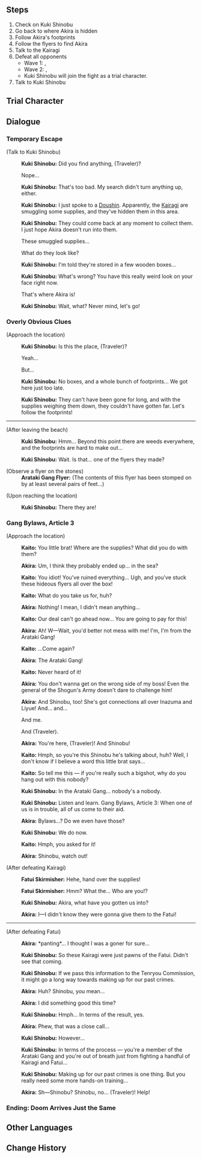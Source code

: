 {{Quest Infobox
|id            = 
|type          = Hangout
|region        = Inazuma
|chapter       = Kuki Shinobu
|actNum        = I
|act           = The Gang's Daily Deeds
|description   = With your aid, Akira has made his escape for now, but can he really get away with this?
|startLocation = [[Inazuma]]
|requirement   = 
|prev          = Gang Bylaws
|characters    = Akira; Kaito; Kuki Shinobu; Traveler
|voiced        = yes
}}

==Steps==
# Check on Kuki Shinobu
# Go back to where Akira is hidden
# Follow Akira's footprints
# Follow the flyers to find Akira
#Talk to the Kairagi
# Defeat all opponents
#*Wave 1: {{Enemy|Kairagi: Fiery Might|x=1}}, {{Enemy|Nobushi: Kikouban|x=2}}
#*Wave 2: {{Enemy|Fatui Skirmisher - Cryogunner Legionnaire|x=1}}, {{Enemy|Fatui Skirmisher - Hydrogunner Legionnaire|x=1}}
#*Kuki Shinobu will join the fight as a trial character.
#Talk to Kuki Shinobu

==Trial Character==
{{Trial Character
|wl                     = 8

|character_name          = Kuki Shinobu
|weapon_name             = Favonius Sword

|character_level8        = 88
|constellation8          = 3
|weapon_level8           = 88
|refinement8             = 1
|artifact_flower8        = Royal Flora
|artifact_feather8       = Royal Plume
|artifact_sands8         = Royal Pocket Watch
|artifact_goblet8        = Royal Silver Urn
|artifact_circlet8       = Royal Masque
|artifact_level8         = 20
|set1_8                  = Noblesse Oblige
|set1_piece_bonus_8      = 4
|normal_attack_talent8   = 8
|elemental_skill_talent8 = 11
|elemental_burst_talent8 = 8
|hp8                     = 28,607
|atk8                    = 1,485
|def8                    = 879
|em8                     = 105
|er8                     = 193.5%
|crit_rate8              = 57.1%
|crit_dmg8               = 91.9%
}}

==Dialogue==
===Temporary Escape===
{{Quest Description|With your aid, Akira has made his escape for now, but can he really get away with this?}}
{{Dialogue start}}
;(Talk to Kuki Shinobu)
:{{A|vo jqrcop001 1914801 shinobu 01.ogg}} '''Kuki Shinobu:''' Did you find anything, (Traveler)?
:{{DIcon}} Nope...
:{{A|vo jqrcop001 1914801 shinobu 02.ogg}} '''Kuki Shinobu:''' That's too bad. My search didn't turn anything up, either.
:{{A|vo jqrcop001 1914801 shinobu 03.ogg}} '''Kuki Shinobu:''' I just spoke to a [[Doushin]]. Apparently, the [[Kairagi]] are smuggling some supplies, and they've hidden them in this area.
:{{A|vo jqrcop001 1914801 shinobu 04.ogg}} '''Kuki Shinobu:''' They could come back at any moment to collect them. I just hope Akira doesn't run into them.
:{{DIcon}} These smuggled supplies...
:{{DIcon}} What do they look like?
:{{A|vo jqrcop001 1914801 shinobu 05.ogg}} '''Kuki Shinobu:''' I'm told they're stored in a few wooden boxes...
:{{A|vo jqrcop001 1914801 shinobu 06.ogg}} '''Kuki Shinobu:''' What's wrong? You have this really weird look on your face right now.
:{{DIcon}} That's where Akira is!
:{{A|vo jqrcop001 1914801 shinobu 07.ogg}} '''Kuki Shinobu:''' Wait, what? Never mind, let's go!
{{Dialogue end}}

===Overly Obvious Clues===
{{Dialogue start}}
;(Approach the location)
:{{A|vo jqrcop001 1914802 shinobu 01.ogg}} '''Kuki Shinobu:''' Is this the place, (Traveler)?
:{{DIcon}} Yeah...
:{{DIcon}} But...
:{{A|vo jqrcop001 1914802 shinobu 02.ogg}} '''Kuki Shinobu:''' No boxes, and a whole bunch of footprints... We got here just too late.
:{{A|vo jqrcop001 1914802 shinobu 03.ogg}} '''Kuki Shinobu:''' They can't have been gone for long, and with the supplies weighing them down, they couldn't have gotten far. Let's follow the footprints!
----
;(After leaving the beach)
:{{A|vo jqrcop001 1914803 shinobu 01.ogg}} '''Kuki Shinobu:''' Hmm... Beyond this point there are weeds everywhere, and the footprints are hard to make out...
:{{A|vo jqrcop001 1914803 shinobu 02.ogg}} '''Kuki Shinobu:''' Wait. Is that... one of the flyers they made?

;(Observe a flyer on the stones)
:'''Arataki Gang Flyer:''' (The contents of this flyer has been stomped on by at least several pairs of feet...)

;(Upon reaching the location)
:{{A|vo jqrcop001 1914804 shinobu 01.ogg}} '''Kuki Shinobu:''' There they are!
{{Dialogue end}}

===Gang Bylaws, Article 3===
{{Dialogue start}}
;(Approach the location)
:{{A|vo jqrcop001 1914805 kaito 01.ogg}} '''Kaito:''' You little brat! Where are the supplies? What did you do with them?
:{{A|vo jqrcop001 1914805 akira 01.ogg}} '''Akira:''' Um, I think they probably ended up... in the sea?
:{{A|vo jqrcop001 1914805 kaito 02.ogg}} '''Kaito:''' You idiot! You've ruined everything... Ugh, and you've stuck these hideous flyers all over the box!
:{{A|vo jqrcop001 1914805 kaito 03.ogg}} '''Kaito:''' What do you take us for, huh?
:{{A|vo jqrcop001 1914805 akira 02.ogg}} '''Akira:''' Nothing! I mean, I didn't mean anything...
:{{A|vo jqrcop001 1914805 kaito 04.ogg}} '''Kaito:''' Our deal can't go ahead now... You are going to pay for this!
:{{A|vo jqrcop001 1914805 akira 03.ogg}} '''Akira:''' Ah! W&mdash;Wait, you'd better not mess with me! I'm, I'm from the Arataki Gang!
:{{A|vo jqrcop001 1914805 kaito 05.ogg}} '''Kaito:''' ...Come again?
:{{A|vo jqrcop001 1914805 akira 04.ogg}} '''Akira:''' The Arataki Gang!
:{{A|vo jqrcop001 1914805 kaito 06.ogg}} '''Kaito:''' Never heard of it!
:{{A|vo jqrcop001 1914805 akira 05.ogg}} '''Akira:''' You don't wanna get on the wrong side of my boss! Even the general of the Shogun's Army doesn't dare to challenge him!
:{{A|vo jqrcop001 1914805 akira 06.ogg}} '''Akira:''' And Shinobu, too! She's got connections all over Inazuma and Liyue! And... and...
:{{DIcon}} And me.
:{{DIcon}} And (Traveler).
:{{A|vo jqrcop001 1914805 akira 07.ogg}} '''Akira:''' You're here, (Traveler)! And Shinobu!
:{{A|vo jqrcop001 1914805 kaito 07.ogg}} '''Kaito:''' Hmph, so you're this Shinobu he's talking about, huh? Well, I don't know if I believe a word this little brat says...
:{{A|vo jqrcop001 1914805 kaito 08.ogg}} '''Kaito:''' So tell me this &mdash; if you're really such a bigshot, why do you hang out with this nobody?
:{{A|vo jqrcop001 1914805 shinobu 01.ogg}} '''Kuki Shinobu:''' In the Arataki Gang... nobody's a nobody.
:{{A|vo jqrcop001 1914805 shinobu 02.ogg}} '''Kuki Shinobu:''' Listen and learn. Gang Bylaws, Article 3: When one of us is in trouble, all of us come to their aid.
:{{A|vo jqrcop001 1914805 akira 08.ogg}} '''Akira:''' Bylaws...? Do we even have those?
:{{A|vo jqrcop001 1914805 shinobu 03.ogg}} '''Kuki Shinobu:''' We do now.
:{{A|vo jqrcop001 1914805 kaito 09.ogg}} '''Kaito:''' Hmph, you asked for it!
:{{A|vo jqrcop001 1914805 akira 09.ogg}} '''Akira:''' Shinobu, watch out!

;(After defeating Kairagi)
:{{A|vo jqrcop001 1914806 skirmisher 01.ogg}} '''Fatui Skirmisher:''' Hehe, hand over the supplies!
:{{A|vo jqrcop001 1914806 skirmisher 02.ogg}} '''Fatui Skirmisher:''' Hmm? What the... Who are you!?
:{{A|vo jqrcop001 1914806 shinobu 01.ogg}} '''Kuki Shinobu:''' Akira, what have you gotten us into?
:{{A|vo jqrcop001 1914806 akira 01.ogg}} '''Akira:''' I&mdash;I didn't know they were gonna give them to the Fatui!
----
;(After defeating Fatui)
:{{A|vo jqrcop001 1914807 akira 01.ogg}} '''Akira:''' *panting*... I thought I was a goner for sure...
:{{A|vo jqrcop001 1914807 shinobu 01.ogg}} '''Kuki Shinobu:''' So these Kairagi were just pawns of the Fatui. Didn't see that coming.
:{{A|vo jqrcop001 1914807 shinobu 02.ogg}} '''Kuki Shinobu:''' If we pass this information to the Tenryou Commission, it might go a long way towards making up for our past crimes.
:{{A|vo jqrcop001 1914807 akira 02.ogg}} '''Akira:''' Huh? Shinobu, you mean...
:{{A|vo jqrcop001 1914807 akira 03.ogg}} '''Akira:''' I did something good this time?
:{{A|vo jqrcop001 1914807 shinobu 03.ogg}} '''Kuki Shinobu:''' Hmph... In terms of the result, yes.
:{{A|vo jqrcop001 1914807 akira 04.ogg}} '''Akira:''' Phew, that was a close call...
:{{A|vo jqrcop001 1914807 shinobu 04.ogg}} '''Kuki Shinobu:''' However...
:{{A|vo jqrcop001 1914807 shinobu 05.ogg}} '''Kuki Shinobu:''' In terms of the process &mdash; you're a member of the Arataki Gang and you're out of breath just from fighting a handful of Kairagi and Fatui...
:{{A|vo jqrcop001 1914807 shinobu 06.ogg}} '''Kuki Shinobu:''' Making up for our past crimes is one thing. But you really need some more hands-on training...
:{{A|vo jqrcop001 1914807 akira 05.ogg}} '''Akira:''' Sh&mdash;Shinobu? Shinobu, no... (Traveler)! Help!
{{Dialogue end}}

===Ending: Doom Arrives Just the Same===
{{Hangout Ending
|ending name     = Doom Arrives Just the Same
|character       = Kuki Shinobu
|act             = 1
|description     = "I'm honestly more afraid of Shinobu when she's mad than Kairagi or the Fatui..."
}}

==Other Languages==
{{Other Languages
|en      = Temporary Escape
|zhs     = 暂避一时
|zhs_rm  = Zàn Bì Yī Shí
|zht     = 暫避一時
|zht_rm  = Zàn Bì Yī Shí
|zh_tl   = Momentary Escape
|ja      = しばらく隠れよう
|ja_rm   = Shibaraku Kakureyou
|ja_tl   = Let's Hide for a Moment
|ko      = 잠시 회피
|ko_rm   = Jamsi Hoepi
|ko_tl   = Temporary Escape
|es      = Respiro temporal
|es_tl   = 
|fr      = Échappée temporaire
|fr_tl   = Temporary Escape
|ru      = Временное бегство
|ru_tl   = 
|th      = หลบเลี่ยงชั่วคราว
|th_rm   = 
|th_tl   = 
|vi      = Tạm Thời Lánh Mặt
|vi_tl   = 
|de      = Eine Atempause
|de_tl   = A Breathing Pause
|id      = Kabur Sejenak
|id_tl   = Running Away For a Moment
|pt      = Dando um Tempo
|pt_tl   = 
}}

==Change History==
{{Change History|2.7}}